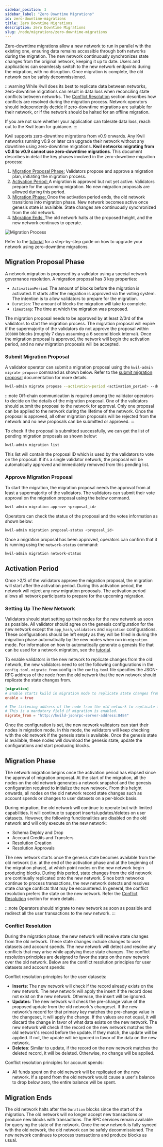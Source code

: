 ```yaml
---
sidebar_position: 3
sidebar_label: "Zero Downtime Migrations"
id: zero-downtime-migrations
title: Zero Downtime Migrations
description: Zero Downtime Migrations
slug: /node/migrations/zero-downtime-migrations
---
```


Zero-downtime migrations allow a new network to run in parallel with the existing one, ensuring data remains accessible through both networks during the migration.
The new network continuously synchronizes state changes from the original network, keeping it up to date. Users and applications can seamlessly switch to the new
network endpoints during the migration, with no disruption. Once migration is complete, the old network can be safely decommissioned.

:::warning
While Kwil does its best to replicate data between networks, zero-downtime migrations can result in data loss when reconciling state conflicts between networks.
The [Conflict Resolution](#conflict-resolution) section describes how conflicts are resolved during the migration process. Network operators should independently
decide if zero-downtime migrations are suitable for their network, or if the network should be halted for an offline migration.

If you are not sure whether your application can tolerate data loss, reach out to the Kwil team for guidance.
:::

Kwil supports zero-downtime migrations from v0.9 onwards. Any Kwil networks running v0.9 or later can upgrade their network without any downtime using zero-downtime
migrations. **Kwil networks migrating from v0.8 to v0.9 cannot use zero-downtime migrations**. This document describes in detail the key phases involved in the zero-downtime migration process:
1. [Migration Proposal Phase:](#migration-proposal-phase) Validators propose and approve a migration plan, initiating the migration process.
2. [Activation Period: ](#activation-period) A migration is approved but not yet active. Validators prepare for the upcoming migration. No new migration proposals are allowed during this period.
3. [Migration Phase: ](#migration-phase) Once the activation period ends, the old network transitions into migration phase. New network becomes active once genesis state is available. State changes are continuously synchronized from the old network.
5. [Migration Ends: ](#migration-ends) The old network halts at the proposed height, and the new network continues to operate.

![Migration Process](../../../../static/img/migration.jpg)

Refer to the [tutorial](/docs/node/migrations/zero-downtime-migrations/tutorial) for a step-by-step guide on how to upgrade your network using zero-downtime migrations.

## Migration Proposal Phase
A network migration is proposed by a validator using a special network governance resolution. A migration proposal has 3 key properties:

- `ActivationPeriod`: The amount of blocks before the migration is activated. It starts after the migration is approved via the voting system. The intention is to
allow validators to prepare for the migration.
- `Duration`: The amount of blocks the migration will take to complete.
- `Timestamp`: The time at which the migration was proposed.

The migration proposal needs to be approved by at least 2/3rd of the validators to start the migration process. The migration proposal will expire if the
supermajority of the validators do not approve the proposal within `100800` blocks (roughly 7 days assuming a 6 second block interval). Once the migration
proposal is approved, the network will begin the activation period, and no new migration proposals will be accepted.

### Submit Migration Proposal

A validator operator can submit a migration proposal using the `kwil-admin migrate propose` command as shown below. Refer to the [submit migration proposal](/docs/ref/kwil-admin/migrate/propose) documentation for more details.

```bash
kwil-admin migrate propose --activation-period <activation_period> --duration <migration_duration>
```

:::note
Off-chain communication is required among the validator operators to decide on the details of the migration proposal. One of the validators should submit the
proposal to the network for approval. Only one proposal can be applied to the network during the lifetime of the network. Once the proposal is approved,
all other migration proposals will be rejected from the network and no new proposals can be submitted or approved.
:::

To check if the proposal is submitted successfully, we can get the list of pending migration proposals as shown below:

```bash
kwil-admin migration list
```
This list will contain the proposal ID which is used by the validators to vote on the proposal. If it's a single validator network, the proposal will be automatically
approved and immediately removed from this pending list.


### Approve Migration Proposal

To start the migration, the migration proposal needs the approval from at least a supermajority of the validators. The validators can submit their vote approval on the migration proposal using the below command.

```bash
kwil-admin migration approve <proposal_id>
```

Operators can check the status of the proposal and the votes information as shown below:

```bash
kwil-admin migration proposal-status <proposal_id>
```

Once a migration proposal has been approved, operators can confirm that it is running using the `network-status` command:

```bash
kwil-admin migration network-status
```

## Activation Period

Once >2/3 of the validators approve the migration proposal, the migration will start after the activation period. During this activation period, the network will
reject any new migration proposals. The activation period allows all network participants to prepare for the upcoming migration.

### Setting Up The New Network

Validators should start setting up their nodes for the new network as soon as possible. All validator should agree on the genesis configuration for the new network except
the `app_hash`, `validators` and `migration` configurations. These configurations should be left empty as they will be filled in during the migration phase automatically
by the new nodes when run in `migration` mode. For information on how to automatically generate a genesis file that can be used for a network migration, see the
[tutorial](/docs/node/migrations/zero-downtime-migrations/tutorial#3-setting-up-the-new-nodes).

To enable validators in the new network to replicate changes from the old network, the new validators need to set the following configurations in the `config.toml`.
`migrate_from` config in the `config.toml` file specifies the JSON-RPC address of the node from the old network that the new network should replicate the state changes from.

```toml
[migration]
# Enable starts kwild in migration mode to replicate state changes from the old network.
enable = true

# The listening address of the node from the old network to replicate the state changes from.
# This is a mandatory field if migration is enabled.
migrate_from = "http://kwild-jsonrpc-server-address:8484"
```
Once the configuration is set, the new network validators can start their nodes in migration mode. In this mode, the validators will keep checking with the old network if
the genesis state is available. Once the genesis state is available, these nodes will download the genesis state, update the configurations and start producing blocks.


## Migration Phase
The network migration begins once the activation period has elapsed since the approval of migration proposal. At the start of the migration, all the nodes on the
old network generates a network snapshot and the genesis configuration required to initialize the new network. From this height onwards, all nodes on the old
network record state changes such as account spends or changes to user datasets on a per-block basis.

During migration, the old network will continue to operate but with limited capabilities. It will continue to support inserts/updates/deletes on user datasets.
However, the following functionalities are disabled on the old network and will only execute on the new network:
- Schema Deploy and Drop
- Account Credits and Transfers
- Resolution Creation
- Resolution Approvals

The new network starts once the genesis state becomes available from the old network (i.e. at the end of the activation phase and at the beginning of the migration
phase), at which point nodes on the new network begin producing blocks. During this period, state changes from the old network are continually replicated onto the
new network. Since both networks continue to process transactions, the new network detects and resolves state change conflicts that may be encountered. In general,
the conflict resolution prefers the state on the new network. Refer the [Conflict Resolution](#conflict-resolution) section for more details.

:::note
Operators should migrate to new network as soon as possible and redirect all the user transactions to the new network.
:::

### Conflict Resolution

During the migration phase, the new network will receive state changes from the old network. These state changes include changes to user datasets and account spends.
The new network will detect and resolve any conflicts that may arise while applying these state changes. The conflict resolution principles are designed to favor the
state on the new network over the old network. Below are the conflict resolution principles for user datasets and account spends:

Conflict resolution principles for the user datasets:

- **Inserts**: The new network will check if the record already exists on the new network. The new network will apply the insert if the record does not exist on
the new network. Otherwise, the insert will be ignored.
- **Updates**: The new network will check the pre-change value of the proposed update from the old network's changeset. If the new network's record for that primary
key matches the pre-change value in the changeset, it will apply the change. If the values are not equal, it will discard the change in favor of what data exists on
the new network. The new network will check if the record on the new network matches the old network's record before the update. If they match, the update will be
applied. If not, the update will be ignored in favor of the data on the new network.
- **Deletes**: Similar to update, if the record on the new network matches the deleted record, it will be deleted. Otherwise, no change will be applied.

Conflict resolution principles for account spends:

- All funds spent on the old network will be replicated on the new network. If a spend from the old network would cause a user's balance to drop below zero, the entire
balance will be spent.

## Migration Ends

The old network halts after the `Duration` blocks since the start of the migration. The old network will no longer accept new transactions or produce new blocks with
transactions. The RPC services remain available for querying the state of the network. Once the new network is fully synced with the old network, the old network can
be safely decommissioned. The new network continues to process transactions and produce blocks as usual.
